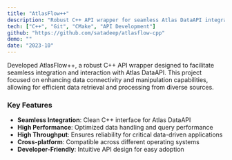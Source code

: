 ```yaml
---
title: "AtlasFlow++"
description: "Robust C++ API wrapper for seamless Atlas DataAPI integration"
tech: ["C++", "Git", "CMake", "API Development"]
github: "https://github.com/satadeep/atlasflow-cpp"
demo: ""
date: "2023-10"
---
```


Developed AtlasFlow++, a robust C++ API wrapper designed to facilitate seamless integration and interaction with Atlas DataAPI. This project focused on enhancing data connectivity and manipulation capabilities, allowing for efficient data retrieval and processing from diverse sources.

### Key Features

- **Seamless Integration**: Clean C++ interface for Atlas DataAPI
- **High Performance**: Optimized data handling and query performance
- **High Throughput**: Ensures reliability for critical data-driven applications
- **Cross-platform**: Compatible across different operating systems
- **Developer-Friendly**: Intuitive API design for easy adoption
